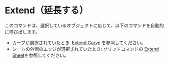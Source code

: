 
# Extend（延長する）

<Reference shortcut="" command="Extend" button="" />

このコマンドは、選択しているオブジェクトに応じて、以下のコマンドを自動的に呼び出します。
   - カーブが選択されていたとき: [Extend Curve](./extend-curve) を参照してください。
   - シートの外側のエッジが選択されていたとき: ソリッドコマンドの [Extend Sheet](../solid/extend)を参照してください。























